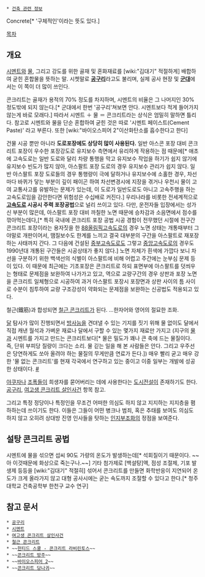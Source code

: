  * [[건축 관련 정보]]

Concrete[* '구체적인'이라는 뜻도 있다.]

[[목차]]

== 개요 ==
[[시멘트]]와 [[물]], 그리고 강도를 위한 골재 및 혼화재료를 [wiki:"김대기" 적절하게] 배합하여 굳힌 혼합물을 뜻하는 말. 시쳇말로 '''[[공구리]]'''라고도 불리며, 실제 공사 현장 및 '''[[군대]]'''에서는 이 쪽이 더 많이 쓰인다.

콘크리트는 골재가 용적의 70% 정도를 차지하며, 시멘트의 비율은 그 나머지인 30% 정도밖에 되지 않는다.[* 군대에서 한번 '공구리'쳐보면 안다. 시멘트보다 적게 들어가지 않는게 바로 모래다.] 따라서 시멘트 ＋ 물 ＝ 콘크리트라는 상식은 엄밀히 말하면 틀리다. 참고로 시멘트와 물을 단순 혼합하여 굳힌 것은 따로 '시멘트 페이스트(Cement Paste)' 라고 부른다. 또한 [wiki:"바이오스피어 2"이산화탄소를 흡수한다고 한다]

건물 시공 뿐만 아니라 '''도로포장에도 상당히 많이 사용된다.''' 일반 아스콘 포장 대비 콘크리트 포장이 우수한 포장강도로 유지보수 측면에서 유리하게 작용하는 점 때문에[* 애초에 고속도로는 일반 도로와 달리 차량 통행을 막고 유지보수 작업을 하기가 쉽지 않기에 유지보수 빈도가 많지 않아, 아스팔트 포장 도로의 경우 유지보수 관리가 쉽지 않다. 일반 아스팔트 포장 도로들의 경우 통행량이 극에 달하거나 유지보수에 소홀한 경우, 차선마다 바퀴가 닿는 부분이 깊이 패이곤 하여 차선변경시에 지장을 겪거나 우천시 물이 고여 교통사고를 유발하는 문제가 있는데, 이 도로가 일반도로도 아니고 고속주행을 하는 고속도로임을 감안한다면 위험성은 수십배로 커진다.] 우리나라를 비롯한 전세계적으로 '''[[고속도로]] 시공시 주력 포장공법'''으로 널리 쓰이고 있다. 다만, 운전자들 입장에서는 성가신 부분이 많은데, 아스팔트 포장 대비 까칠한 노면 때문에 승차감과 소음면에서 점수를 깎아먹는데다,[* 특히 국내에 콘크리트 포장 공법 시공 경험이 전무했던 시절에 전구간 콘크리트 포장이라는 용자짓을 한 [[88올림픽고속도로]]의 경우 노면 상태는 개통때부터 그야말로 개판이어서, 땜질보수도 한계를 느끼고 결국 대부분의 구간을 아스팔트로 재포장하는 사태까지 간다. 그 다음에 건설된 [[중부고속도로]]도 그렇고 [[중앙고속도로]]의 경우도 1990년대 개통된 구간들은 시공상태가 좋지 않다.] 노면 자체가 흰색에 가깝다 보니 차선을 구분하기 위한 백색선의 식별이 아스팔트에 비해 어렵고 주간에는 눈부심 문제 등이 있다. 이 때문에 최근에는 기초포장은 콘크리트로 하되 표면부에 아스팔트를 덧씌우는 형태로 문제점을 보완하여 나가가고 있고, 역으로 교량구간의 경우 상판과 포장 노면을 콘크리트 일체형으로 시공하여 과거 아스팔트 포장시 포장면과 상판 사이의 틈 사이로 수분이 침투하여 교량 구조강성이 약화되는 문제점을 보완하는 신공법도 적용되고 있다.

철근(鐵筋)과 합성되면 [[철근 콘크리트]]가 된다. …한자어와 영어의 절묘한 조화.

[[달]] 탐사가 많이 진행되면서 [[방사능]]을 견뎌낼 수 있는 기지를 짓기 위해 물 없이도 달에서 직접 캐낸 월석과 가벼운 재료나 달에서 구할 수 있는 몇가지 재료만 가지고 (지구의 [[물]]과 시멘트를 가지고 만드는 콘크리트보다[* 물은 밀도가 꽤나 큰 축에 드는 물질이다. 즉, 단위 부피당 질량이 크다는 소리. 물 긷는 일을 해 본 사람들은 안다. 그리고 우주선은 당연하게도 쏘아 올려야 하는 물질의 무게만큼 연료가 든다.]) 매우 빨리 굳고 매우 강한 '물 없는 콘크리트'를 현재 각국에서 연구하고 있는 중이고 이중 일부는 개발에 성공한 상태이다. [http://sf.koreatimes.com/article/794719 #]

[[야쿠자]]나 [[조폭]]들이 희생자를 묻어버리는 데에 사용한다는 [[도시전설]]이 존재하기도 한다. [[공구리]], [[여고생 콘크리트 살인사건]] 항목 참고.

그리고 특정 정당이나 특정인을 무조건 어떠한 의심도 하지 않고 지지하는 지지층을 폄하하는데 쓰이기도 한다. 이들은 그들이 어떤 병크나 범죄, 혹은 추태를 보여도 의심도 하지 않고 오히려 상대방 진영 인사들을 탓하는 [[인지부조화]]의 정점을 보여준다.

== 설탕 콘크리트 공법 ==
시멘트에 물을 섞으면 섭씨 90도 가량의 온도가 발생하는데[* 석회질이기 때문이다. ~~아 이것때문에 화상으로 죽는구나.~~] 기타 첨가제로 [백설탕]액, 점성 조절제, 기포 발생제 등등을 [wiki:"김대기" 적절히] 섞어서 콘크리트를 만들면 화학반응이 지연되어 온도가 크게 올라가지 않고 대형 공사시에는 굳는 속도까지 조절할 수 있다고 한다.[* 청주대학교 건축공학부 한천구 교수 연구]

== 참고 문서 ==
 * [[공구리]]
 * [[시멘트]]
 * [[여고생 콘크리트 살인사건]]
 * [[철근 콘크리트]]
 * ~~[[헌티드 스쿨 - 콘크리트 라비린토스]]~~
 * ~~[[콘크리트 방주]]~~
 * ~~[[바이오스피어 2]]~~
 * ~~[[웜즈 시리즈/무기#s-5|콘크리트 당나귀]]~~

